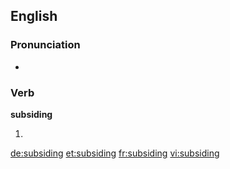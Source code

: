 ==English==

===Pronunciation===
* {{rhymes|aɪdɪŋ}}

===Verb===
'''subsiding'''

# {{present participle of|[[subside]]}}

[[de:subsiding]]
[[et:subsiding]]
[[fr:subsiding]]
[[vi:subsiding]]